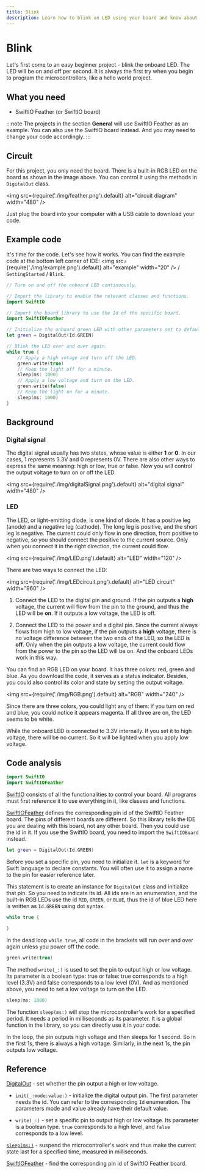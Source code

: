 ```yaml
---
title: Blink
description: Learn how to blink an LED using your board and know about digital signals.
---
```


# Blink

Let's first come to an easy beginner project - blink the onboard LED. The LED will be on and off per second. It is always the first try when you begin to program the microcontrollers, like a hello world project. 

## What you need
- SwiftIO Feather (or SwiftIO board) 



:::note
The projects in the section **General** will use SwiftIO Feather as an example. You can also use the SwiftIO board instead. And you may need to change your code accordingly.
:::


## Circuit

For this project, you only need the board. There is a built-in RGB LED on the board as shown in the image above. You can control it using the methods in `DigitalOut` class.


<img
  src={require('./img/feather.png').default}
  alt="circuit diagram" width="480"
/>


Just plug the board into your computer with a USB cable to download your code.

## Example code
It's time for the code. Let's see how it works. You can find the example code at the bottom left corner of IDE: <img
  src={require('./img/example.png').default}
  alt="example" width="20"
/> / `GettingStarted` / `Blink`.

``` swift
// Turn on and off the onboard LED continuously.

// Import the library to enable the relevant classes and functions.
import SwiftIO

// Import the board library to use the Id of the specific board.
import SwiftIOFeather

// Initialize the onboard green LED with other parameters set to default.
let green = DigitalOut(Id.GREEN)

// Blink the LED over and over again.
while true {
    // Apply a high votage and turn off the LED.
    green.write(true)
    // Keep the light off for a minute.
    sleep(ms: 1000)
    // Apply a low voltage and turn on the LED.
    green.write(false)
    // Keep the light on for a minute.
    sleep(ms: 1000)
}
```


## Background

### Digital signal
The digital signal usually has two states, whose value is either **1** or **0**. In our cases, 1 represents 3.3V and 0 represents 0V. There are also other ways to express the same meaning: high or low, true or false. Now you will control the output voltage to turn on or off the LED.


<img
  src={require('./img/digitalSignal.png').default}
  alt="digital signal" width="480"
/>

### LED

The LED, or light-emitting diode, is one kind of diode. It has a positive leg (anode) and a negative leg (cathode). The long leg is positive, and the short leg is negative. The current could only flow in one direction, from positive to negative, so you should connect the positive to the current source. Only when you connect it in the right direction, the current could flow.


<img
  src={require('./img/LED.png').default}
  alt="LED" width="120"
/>

There are two ways to connect the LED:


<img
  src={require('./img/LEDcircuit.png').default}
  alt="LED circuit" width="960"
/>

1. Connect the LED to the digital pin and ground. If the pin outputs a **high** voltage, the current will flow from the pin to the ground, and thus the LED will be **on**. If it outputs a low voltage, the LED is off.

2. Connect the LED to the power and a digital pin. Since the current always flows from high to low voltage, if the pin outputs a **high** voltage, there is no voltage difference between the two ends of the LED, so the LED is **off**. Only when the pin outputs a low voltage, the current could flow from the power to the pin so the LED will be on. And the onboard LEDs work in this way.


You can find an RGB LED on your board. It has three colors: red, green and blue. As you download the code, it serves as a status indicator. Besides, you could also control its color and state by setting the output voltage.


<img
  src={require('./img/RGB.png').default}
  alt="RGB" width="240"
/>

Since there are three colors, you could light any of them: if you turn on red and blue, you could notice it appears magenta. If all three are on, the LED seems to be white.

While the onboard LED is connected to 3.3V internally. If you set it to high voltage, there will be no current. So it will be lighted when you apply low voltage.

## Code analysis

``` swift
import SwiftIO
import SwiftIOFeather
```

[SwiftIO](https://swiftioapi.madmachine.io/) consists of all the functionalities to control your board. All programs must first reference it to use everything in it, like classes and functions.

[SwiftIOFeather](https://github.com/madmachineio/MadBoards/blob/main/Sources/SwiftIOFeather/Id.swift) defines the corresponding pin id of the SwiftIO Feather board. The pins of different boards are different. So this library tells the IDE you are dealing with this board, not any other board. Then you could use the id in it. If you use the SwiftIO board, you need to import the `SwiftIOBoard` instead.

``` swift
let green = DigitalOut(Id.GREEN)
```

Before you set a specific pin, you need to initialize it. `let` is a keyword for Swift language to declare constants. You will often use it to assign a name to the pin for easier reference later. 

This statement is to create an instance for `DigitalOut` class and initialize that pin. So you need to indicate its id. All ids are in an enumeration, and the built-in RGB LEDs use the id `RED`, `GREEN`, or `BLUE`, thus the id of blue LED here is written as `Id.GREEN` using dot syntax. 

``` swift
while true {

}
```

In the dead loop `while true`, all code in the brackets will run over and over again unless you power off the code. 

``` swift
green.write(true)
```

The method `write(_:)` is used to set the pin to output high or low voltage. Its parameter is a boolean type: true or false: true corresponds to a high level (3.3V) and false corresponds to a low level (0V). And as mentioned above, you need to set a low voltage to turn on the LED.

``` swift
sleep(ms: 1000)
```

The function `sleep(ms:)` will stop the microcontroller's work for a specified period. It needs a period in milliseconds as its parameter. It is a global function in the library, so you can directly use it in your code.

In the loop, the pin outputs high voltage and then sleeps for 1 second. So in the first 1s, there is always a high voltage. Similarly, in the next 1s, the pin outputs low voltage.


## Reference

[DigitalOut](https://swiftioapi.madmachine.io/Classes/DigitalOut.html) - set whether the pin output a high or low voltage.

- `init(_:mode:value:)` - initialize the digital output pin. The first parameter needs the id. You can refer to the corresponding `Id` enumeration. The parameters mode and value already have their default value.

- `write(_:)` - set a specific pin to output high or low voltage. Its parameter is a boolean type. `true` corresponds to a high level, and `false` corresponds to a low level.

[`sleep(ms:)`](https://swiftioapi.madmachine.io/Functions.html#/s:7SwiftIO5sleep2msySi_tF) - suspend the microcontroller's work and thus make the current state last for a specified time, measured in milliseconds.

[SwiftIOFeather](https://github.com/madmachineio/MadBoards/blob/main/Sources/SwiftIOFeather/Id.swift) - find the corresponding pin id of SwiftIO Feather board.
